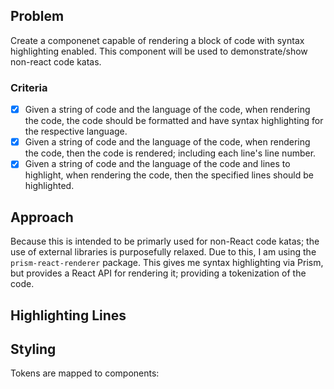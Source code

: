 
<Meta title="2020-03-04: CodeBlock" />

<KataHeader name="CodeBlock" />

## Problem

Create a componenet capable of rendering a block of code with syntax highlighting enabled. This component will be used to demonstrate/show non-react code katas.

### Criteria

- [x] Given a string of code and the language of the code, when rendering the code, the code should be formatted and have syntax highlighting for the respective language.
- [x] Given a string of code and the language of the code, when rendering the code, then the code is rendered; including each line's line number.
- [x] Given a string of code and the language of the code and lines to highlight, when rendering the code, then the specified lines should be highlighted.

## Approach

Because this is intended to be primarly used for non-React code katas; the use of external libraries is purposefully relaxed. Due to this, I am using the `prism-react-renderer` package. This gives me syntax highlighting via Prism, but provides a React API for rendering it; providing a tokenization of the code.

<Preview>
    <CodeBlock language="tsx" code={codeCode}/>
</Preview>

## Highlighting Lines

<Preview>
    <CodeBlock language="tsx" lines={[1,2,3,4,6]} code={codeCode}/>
</Preview>

## Styling

Tokens are mapped to components:

<CodeBlock language="tsx" code={getTokenComponentSrc} />
